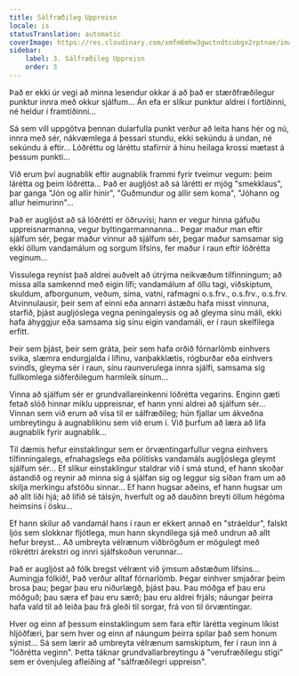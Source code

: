 ```yaml
---
title: Sálfræðileg Uppreisn
locale: is
statusTranslation: automatic
coverImage: https://res.cloudinary.com/xmfm6mhw3gwctndtcubgx2rptnae/image/upload/v1740468922/small_cover_tratado_de_psicologia_revolucionaria_a4c0dca4e0.webp
sidebar:
    label: 3. Sálfræðileg Uppreisn
    order: 3
---
```

Það er ekki úr vegi að minna lesendur okkar á að það er stærðfræðilegur punktur innra með okkur sjálfum... Án efa er slíkur punktur aldrei í fortíðinni, né heldur í framtíðinni...

Sá sem vill uppgötva þennan dularfulla punkt verður að leita hans hér og nú, innra með sér, nákvæmlega á þessari stundu, ekki sekúndu á undan, né sekúndu á eftir... Lóðréttu og láréttu stafirnir á hinu heilaga krossi mætast á þessum punkti...

Við erum því augnablik eftir augnablik frammi fyrir tveimur vegum: þeim lárétta og þeim lóðrétta... Það er augljóst að sá lárétti er mjög "smekklaus", þar ganga "Jón og allir hinir", "Guðmundur og allir sem koma", "Jóhann og allur heimurinn"...

Það er augljóst að sá lóðrétti er öðruvísi; hann er vegur hinna gáfuðu uppreisnarmanna, vegur byltingarmannanna... Þegar maður man eftir sjálfum sér, þegar maður vinnur að sjálfum sér, þegar maður samsamar sig ekki öllum vandamálum og sorgum lífsins, fer maður í raun eftir lóðrétta veginum...

Vissulega reynist það aldrei auðvelt að útrýma neikvæðum tilfinningum; að missa alla samkennd með eigin lífi; vandamálum af öllu tagi, viðskiptum, skuldum, afborgunum, veðum, síma, vatni, rafmagni o.s.frv., o.s.frv., o.s.frv. Atvinnulausir, þeir sem af einni eða annarri ástæðu hafa misst vinnuna, starfið, þjást augljóslega vegna peningaleysis og að gleyma sínu máli, ekki hafa áhyggjur eða samsama sig sínu eigin vandamáli, er í raun skelfilega erfitt.

Þeir sem þjást, þeir sem gráta, þeir sem hafa orðið fórnarlömb einhvers svika, slæmra endurgjalda í lífinu, vanþakklætis, rógburðar eða einhvers svindls, gleyma sér í raun, sínu raunverulega innra sjálfi, samsama sig fullkomlega siðferðilegum harmleik sínum...

Vinna að sjálfum sér er grundvallareinkenni lóðrétta vegarins. Enginn gæti fetað slóð hinnar miklu uppreisnar, ef hann ynni aldrei að sjálfum sér... Vinnan sem við erum að vísa til er sálfræðileg; hún fjallar um ákveðna umbreytingu á augnablikinu sem við erum í. Við þurfum að læra að lifa augnablik fyrir augnablik...

Til dæmis hefur einstaklingur sem er örvæntingarfullur vegna einhvers tilfinningalegs, efnahagslegs eða pólitísks vandamáls augljóslega gleymt sjálfum sér... Ef slíkur einstaklingur staldrar við í smá stund, ef hann skoðar ástandið og reynir að minna sig á sjálfan sig og leggur sig síðan fram um að skilja merkingu afstöðu sinnar... Ef hann hugsar aðeins, ef hann hugsar um að allt líði hjá; að lífið sé tálsýn, hverfult og að dauðinn breyti öllum hégóma heimsins í ösku...

Ef hann skilur að vandamál hans í raun er ekkert annað en "stráeldur", falskt ljós sem slokknar fljótlega, mun hann skyndilega sjá með undrun að allt hefur breyst... Að umbreyta vélrænum viðbrögðum er mögulegt með rökréttri árekstri og innri sjálfskoðun verunnar...

Það er augljóst að fólk bregst vélrænt við ýmsum aðstæðum lífsins... Aumingja fólkið!, Það verður alltaf fórnarlömb. Þegar einhver smjaðrar þeim brosa þau; þegar þau eru niðurlægð, þjást þau. Þau móðga ef þau eru móðguð; þau særa ef þau eru særð; þau eru aldrei frjáls; náungar þeirra hafa vald til að leiða þau frá gleði til sorgar, frá von til örvæntingar.

Hver og einn af þessum einstaklingum sem fara eftir lárétta veginum líkist hljóðfæri, þar sem hver og einn af náungum þeirra spilar það sem honum sýnist... Sá sem lærir að umbreyta vélrænum samskiptum, fer í raun inn á "lóðrétta veginn". Þetta táknar grundvallarbreytingu á "verufræðilegu stigi" sem er óvenjuleg afleiðing af "sálfræðilegri uppreisn".

